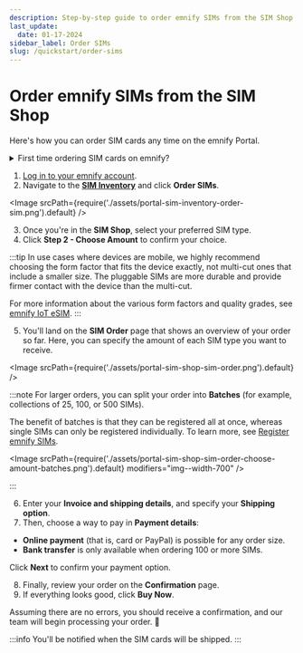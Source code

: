 ```yaml
---
description: Step-by-step guide to order emnify SIMs from the SIM Shop
last_update:
  date: 01-17-2024
sidebar_label: Order SIMs
slug: /quickstart/order-sims
---
```


# Order emnify SIMs from the SIM Shop

Here's how you can order SIM cards any time on the emnify Portal.

<details className="details details--info">
  <summary>First time ordering SIM cards on emnify?</summary>
    <p>If you're new to emnify and interested in testing our services free of charge, see <a href="https://docs.emnify.com/quickstart#order-free-trial-sims">Order free trial SIMs</a>.</p>
</details>

1. [Log in to your emnify account](https://portal.emnify.com/sign).
2. Navigate to the [**SIM Inventory**](https://portal.emnify.com/sim-inventory) and click **Order SIMs**.

<Image
  srcPath={require('./assets/portal-sim-inventory-order-sim.png').default}
/>

3. Once you're in the **SIM Shop**, select your preferred SIM type.
4. Click **Step 2 - Choose Amount** to confirm your choice.

:::tip
In use cases where devices are mobile, we highly recommend choosing the form factor that fits the device exactly, not multi-cut ones that include a smaller size.
The pluggable SIMs are more durable and provide firmer contact with the device than the multi-cut.

For more information about the various form factors and quality grades, see [emnify IoT eSIM](/services/global-iot-sim).
:::

5. You'll land on the **SIM Order** page that shows an overview of your order so far.
Here, you can specify the amount of each SIM type you want to receive.

<Image
  srcPath={require('./assets/portal-sim-shop-sim-order.png').default}
/>

:::note
For larger orders, you can split your order into **Batches** (for example, collections of 25, 100, or 500 SIMs).

The benefit of batches is that they can be registered all at once, whereas single SIMs can only be registered individually.
To learn more, see [Register emnify SIMs](/quickstart/register-sims).

<Image
  srcPath={require('./assets/portal-sim-shop-sim-order-choose-amount-batches.png').default}
  modifiers="img--width-700"
/>

:::

6. Enter your **Invoice and shipping details**, and specify your **Shipping option**.
7. Then, choose a way to pay in **Payment details**:

- **Online payment** (that is, card or PayPal) is possible for any order size.
- **Bank transfer** is only available when ordering 100 or more SIMs.

Click **Next** to confirm your payment option.

8. Finally, review your order on the **Confirmation** page.
9. If everything looks good, click **Buy Now**.

Assuming there are no errors, you should receive a confirmation, and our team will begin processing your order. 🎉

:::info
You'll be notified when the SIM cards will be shipped.
:::
